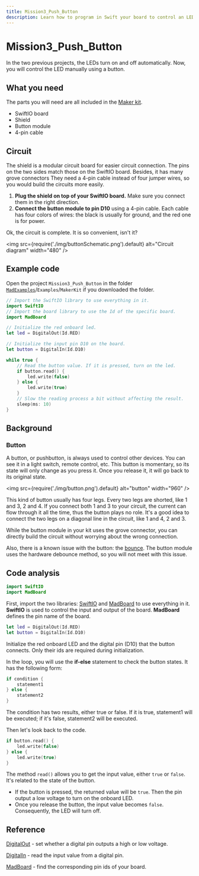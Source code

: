 ```yaml
---
title: Mission3_Push_Button
description: Learn how to program in Swift your board to control an LED using a button.
---
```


# Mission3_Push_Button

In the two previous projects, the LEDs turn on and off automatically. Now, you will control the LED manually using a button.


## What you need

The parts you will need are all included in the [Maker kit](../../overview/hardware/maker-kit).

- SwiftIO board
- Shield
- Button module
- 4-pin cable


## Circuit

The shield is a modular circuit board for easier circuit connection. The pins on the two sides match those on the SwiftIO board. Besides, it has many grove connectors They need a 4-pin cable instead of four jumper wires, so you would build the circuits more easily.

1. **Plug the shield on top of your SwiftIO board.** Make sure you connect them in the right direction.
2. **Connect the button module to pin D10** using a 4-pin cable. Each cable has four colors of wires: the black is usually for ground, and the red one is for power.

Ok, the circuit is complete. It is so convenient, isn't it?



<img
  src={require('./img/buttonSchematic.png').default}
  alt="Circuit diagram" width="480"
/>


## Example code

Open the project `Mission3_Push_Button` in the folder [`MadExamples`](https://github.com/madmachineio/MadExamples)/`Examples`/`MakerKit` if you downloaded the folder.

```swift
// Import the SwiftIO library to use everything in it.
import SwiftIO
// Import the board library to use the Id of the specific board.
import MadBoard

// Initialize the red onboard led.
let led = DigitalOut(Id.RED) 

// Initialize the input pin D10 on the board.
let button = DigitalIn(Id.D10) 

while true {
    // Read the button value. If it is pressed, turn on the led.
    if button.read() {
        led.write(false)
    } else {
        led.write(true)
    }
    // Slow the reading process a bit without affecting the result.
    sleep(ms: 10)
}
```


<div className='row row--no-gutters'>
  <ReactPlayer
    url='https://youtu.be/0Ta5kAsnW8A'
    controls={true}
  />
</div>


## Background

### Button

A button, or pushbutton, is always used to control other devices. You can see it in a light switch, remote control, etc. This button is momentary, so its state will only change as you press it. Once you release it, it will go back to its original state.


<img
  src={require('./img/button.png').default}
  alt="button" width="960"
/>

This kind of button usually has four legs. Every two legs are shorted, like 1 and 3, 2 and 4. If you connect both 1 and 3 to your circuit, the current can flow through it all the time, thus the button plays no role. It's a good idea to connect the two legs on a diagonal line in the circuit, like 1 and 4, 2 and 3.

While the button module in your kit uses the grove connector, you can directly build the circuit without worrying about the wrong connection.

Also, there is a known issue with the button: the [bounce](../general/simpleio/debounce#debounce). The button module uses the hardware debounce method, so you will not meet with this issue.



## Code analysis

```swift
import SwiftIO
import MadBoard
```
First, import the two libraries: [SwiftIO](https://madmachineio.github.io/SwiftIO/documentation/swiftio) and [MadBoard](https://github.com/madmachineio/MadBoards/blob/main/Sources/MadBoards/SwiftIOBoard.swift) to use everything in it. **SwiftIO** is used to control the input and output of the board. **MadBoard** defines the pin name of the board.

```swift
let led = DigitalOut(Id.RED)
let button = DigitalIn(Id.D10)
```

Initialize the red onboard LED and the digital pin (D10) that the button connects. Only their ids are required during initialization.

In the loop, you will use the **if-else** statement to check the button states. It has the following form:

```swift
if condition {
    statement1
} else {
    statement2
} 
```
The condition has two results, either true or false. If it is true, statement1 will be executed; if it's false, statement2 will be executed.

Then let's look back to the code.

```swift
if button.read() {
    led.write(false)
} else {
    led.write(true)
}
```
The method `read()` allows you to get the input value, either `true` or `false`. It's related to the state of the button. 
* If the button is pressed, the returned value will be `true`. Then the pin output a low voltage to turn on the onboard LED. 
* Once you release the button, the input value becomes `false`. Consequently, the LED will turn off.



## Reference

[DigitalOut](https://madmachineio.github.io/SwiftIO/documentation/swiftio/digitalout) - set whether a digital pin outputs a high or low voltage.

[DigitalIn](https://madmachineio.github.io/SwiftIO/documentation/swiftio/digitalin) - read the input value from a digital pin.

[MadBoard](https://github.com/madmachineio/MadBoards) - find the corresponding pin ids of your board.

